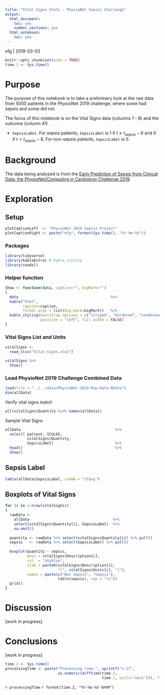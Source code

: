 ```yaml
---
title: "Vital Signs Stats - PhysioNet Sepsis Challenge"
output:
  html_document:
    toc: yes
    number_sections: yes
  html_notebook:
    toc: yes
---
```


<style type="text/css">
div#TOC li {
    list-style:none;
    background-image:none;
    background-repeat:none;
    background-position:0;
}
</style>

efg | 2019-03-03

```r
knitr::opts_chunk$set(echo = TRUE)
time.1 <- Sys.time()
```

# Purpose

The purpose of this notebook is to take a preliminary look at the raw data from 5000 patients in the PhysioNet 2019 challenge, where some had sepsis and some did not.  

The focus of this notebook is on the Vital Signs data (columns 1 - 8) and the outcome (column 41)

* `SepsisLabel`.  For sepsis patients, `SepsisLabel` is 1 if $t \ge t_{sepsis} - 6$ and 0 if $t < t_{sepsis} - 6$. For non-sepsis patients, `SepsisLabel` is 0. 

# Background

The data being analyzed is from the [Early Prediction of Sepsis from Clinical Data: the PhysioNet/Computing in Cardiology Challenge 2019](https://physionet.org/challenge/2019/).

# Exploration

## Setup

```r
plotCaptionLeft  <- "PhysioNet 2019 Sepsis Project"
plotCaptionRight <- paste("efg", format(Sys.time(), "%Y-%m-%d"))
```

### Packages

```r
library(tidyverse)
library(kableExtra) # kable_styling
library(readxl)
```

### Helper function

```r
Show <- function(data, caption="", bigMark="")
{
  data                                          %>%
  kable("html",
        caption=caption,
        format.args = list(big.mark=bigMark))   %>%
  kable_styling(bootstrap_options = c("striped", "bordered", "condensed"),
                position = "left", full_width = FALSE)
}
```
            
### Vital Signs List and Units
           
```r
vitalSigns <- 
  read_xlsx("Vital-Signs.xlsx") 

vitalSigns %>%
  Show()
```

### Load PhysioNet 2019 Challenge Combined Data

```r
load(file = "../../data/PhysioNet-2019-Raw-Data.RData")
dim(allData)
```

Verify vital signs match

```r
all(vitalSigns$Quantity %in% names(allData))
```

Sample Vital Signs

```r
allData                                           %>%
  select( patient, ICULOS, 
          vitalSigns$Quantity,
          SepsisLabel)                            %>%
  head()                                          %>%
  Show()  
```

## Sepsis Label

```r
table(allData$SepsisLabel, useNA = "ifany")
```

## Boxplots of Vital Signs

```r
for (i in 1:nrow(vitalSigns))
{
  rawData <- 
    allData                                      %>%
    select(vitalSigns$Quantity[i], SepsisLabel)  %>%
    na.omit()
  
  quantity <- rawData %>% select(vitalSigns$Quantity[i]) %>% pull()
  sepsis   <- rawData %>% select(SepsisLabel) %>% pull()
  
  boxplot(quantity ~ sepsis,
          main = vitalSigns$Description[i],
          col  = "skyblue",
          ylab = paste0(vitalSigns$Description[i], 
                        "[", vitalSigns$Units[i], "]"),
          names = paste(c("Not Sepsis", "Sepsis"),
                        table(sepsis), sep = "\n"))
  grid()
}

```

# Discussion

[work in progress]

# Conclusions

[work in progress]

```r
time.2 <- Sys.time()
processingTime <- paste("Processing time:", sprintf("%.1f",
                        as.numeric(difftime(time.2,
                                            time.1, units="secs"))), "secs\n")
```

`r processingTime`
`r format(time.2, "%Y-%m-%d %H%M")`                                     